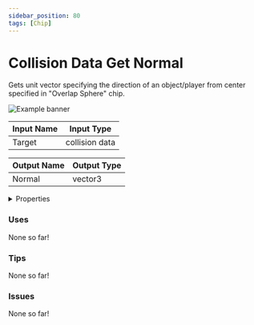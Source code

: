 ```yaml
---
sidebar_position: 80
tags: [Chip]
---
```


# Collision Data Get Normal

Gets unit vector specifying the direction of an object/player from center specified in "Overlap Sphere" chip.



![Example banner](./assets/ced470f8-dd9d-4e67-a654-7c7e1a3e7819.svg)

| Input Name | Input Type |
|-----------|-----------|
| Target | collision data |

| Output Name | Output Type |
|-----------|-----------|
| Normal | vector3 |


<details>
  <summary>Properties</summary>
  <div>
    <div>
    <table>
      <thead>
        <tr>
          <th>Is beta required?</th>
          <th>❌</th>
        </tr>
        <tr>
          <th>Is this chip a trolling risk?</th>
          <th>❌</th>
        </tr>
        <tr>
          <th>Chip UUID</th>
          <th>ced470f8-dd9d-4e67-a654-7c7e1a3e7819</th>
        </tr>
      </thead>
    </table>
    </div>
  </div>
</details>

### Uses

None so far!

### Tips

None so far!

### Issues

None so far!